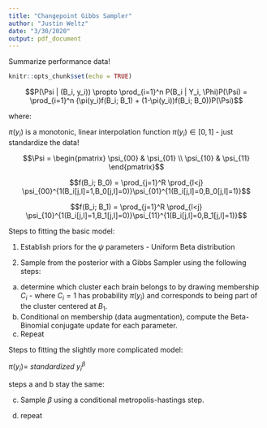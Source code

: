 ```yaml
---
title: "Changepoint Gibbs Sampler"
author: "Justin Weltz"
date: "3/30/2020"
output: pdf_document
---
```


Summarize performance data!

```r
knitr::opts_chunk$set(echo = TRUE)
```


$$P(\Psi | (B_i, y_i)) \propto \prod_{i=1}^n P(B_i | Y_i, \Phi)P(\Psi) = \prod_{i=1}^n  (\pi(y_i)f(B_i; B_1) + (1-\pi(y_i))f(B_i; B_0))P(\Psi)$$

where: 

$\pi(y_i)$ is a monotonic, linear interpolation function $\pi(y_i) \in [0,1]$ - just standardize the data!

$$\Psi = \begin{pmatrix} \psi_{00} & \psi_{01} \\ 
\psi_{10} & \psi_{11} \end{pmatrix}$$

$$f(B_i; B_0) = \prod_{j=1}^R \prod_{l<j}        \psi_{00}^{1(B_i[j,l]=1,B_0[j,l]=0)}\psi_{01}^{1(B_i[j,l]=0,B_0[j,l]=1)}$$

$$f(B_i; B_1) = \prod_{j=1}^R \prod_{l<j} \psi_{10}^{1(B_i[j,l]=1,B_1[j,l]=0)}\psi_{11}^{1(B_i[j,l]=0,B_1[j,l]=1)}$$

Steps to fitting the basic model:

1. Establish priors for the $\psi$ parameters - Uniform Beta distribution

2. Sample from the posterior with a Gibbs Sampler using the following steps:

  a. determine which cluster each brain belongs to by drawing membership $C_i$ - where $C_i = 1$ has probability $\pi(y_i)$ and corresponds to being part of the cluster centered at $B_1$. 
  b. Conditional on membership (data augmentation), compute the Beta-Binomial conjugate update for each parameter.
  c. Repeat

Steps to fitting the slightly more complicated model:

$\pi(y_i) = \  standardized \ y_i^\beta$

steps a and b stay the same:

c. Sample $\beta$ using a conditional metropolis-hastings step.

d. repeat